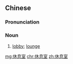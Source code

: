 ==Chinese==
{{zh-forms|type=21}}

===Pronunciation===
{{zh-pron
|m=xiūxishì,xiūxishǐ,xiūxíshì,1nb=standard in Mainland,2nb=variant in Mainland,3nb=Taiwan
|c=jau1 sik1 sat1
|cat=n
}}

===Noun===
{{zh-noun}}

# [[lobby]]; [[lounge]]

[[mg:休息室]]
[[chr:休息室]]
[[zh:休息室]]